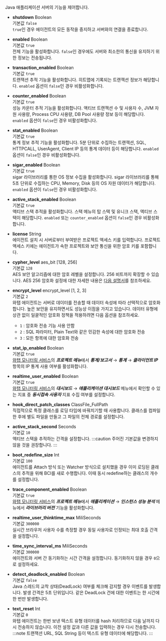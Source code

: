 Java 애플리케이션 서버의 기능을 제어합니다.

* **shutdown** <span class='type'>Boolean</span><br/>
    기본값 `false`<br/>
    `true`인 경우 에이전트의 모든 동작을 중지하고 서버와의 연결을 종료합니다.

* **enabled** <span class='type'>Boolean</span><br/>
    기본값 `true`<br/>
    전체 기능을 활성화합니다. `false`인 경우에도 서버와 최소한의 통신을 유지하기 위한 정보는 전송됩니다.

* **transaction_enabled** <span class='type'>Boolean</span><br/>
    기본값 `true`<br/>
    트랜잭션 추적 기능을 활성화합니다. 히트맵에 기록되는 트랜잭션 정보가 해당합니다. `enabled` 옵션이 `false`인 경우 비활성화합니다.

* **counter_enabled** <span class='type'>Boolean</span><br/>
    기본값 `true`<br/>
    성능 카운터 추적 기능을 활성화합니다. 액티브 트랜잭션 수 및 사용자 수, JVM 자원 사용량, Process CPU 사용량, DB Pool 사용량 정보 등이 해당합니다. `enabled` 옵션이 `false`인 경우 비활성화합니다.

* **stat_enabled** <span class='type'>Boolean</span><br/>
    기본값 `true`<br/>
    통계 정보 추적 기능을 활성화합니다. 5분 단위로 수집하는 트랜잭션, SQL, HTTPCALL, UserAgent, Client IP 등의 통계 데이터 등이 해당합니다. `enabled` 옵션이 `false`인 경우 비활성화합니다.

* **sigar_enabled** <span class='type'>Boolean</span><br/>
    기본값 `true`<br/>
    sigar 라이브러리를 통한 OS 정보 수집을 활성화합니다. sigar 라이브러리를 통해 5초 단위로 수집하는 CPU, Memory, Disk 등의 OS 자원 데이터가 해당합니다. `enabled` 옵션이 `false`인 경우 비활성화합니다.

* **active_stack_enabled** <span class='type'>Boolean</span><br/>
    기본값 `true`<br/>
    액티브 스택 추적을 활성화합니다. 스택 메뉴의 탑 스택 및 유니크 스택, 액티브 스택이 해당합니다. `enabled` 또는 `counter_enabled` 옵션이 `false`인 경우 비활성화합니다.

* **license** <span class='type'>String</span><br/>
    에이전트 설치 시 서버로부터 부여받은 프로젝트 액세스 키를 입력합니다. 프로젝트 액세스 키에는 에이전트가 속한 프로젝트와 보안 통신을 위한 암호 키를 포함합니다.

* **cypher_level** <span class='type'>aes_bit [128, 256]</span><br/>
    기본값 `128`<br/>
    AES 보안 알고리즘에 대한 암호 레벨을 설정합니다. 256 비트까지 확장할 수 있습니다. AES 256 암호화 설정에 대한 자세한 내용은 [다음 설명서](java-aes-256-encryption)를 참조하세요.

* **encrypt_level** <span class='type'>encrypt_level [1, 2, 3]</span><br/>
    기본값 `2`<br/>
    와탭 에이전트는 서버로 데이터를 전송할 때 데이터 속성에 따라 선택적으로 암호화합니다. 높은 보안을 유지하면서도 성능상 이점을 가지고 있습니다. 데이터 유형에 상관 없이 일괄적인 암호화 정책을 적용하려면 다음 옵션을 참조하세요.
    * `1` : 암호화 전송 기능 사용 안함
    * `2` : SQL 파라미터, Plain Text와 같은 민감한 속성에 대한 암호화 전송
    * `3` : 모든 항목에 대한 암호화 전송

* **stat_ip_enabled** <span class='type'>Boolean</span><br/>
    기본값 `true`<br/>
    [와탭 모니터링 서비스](https://service.whatap.io)의 ***프로젝트 메뉴***에서 ***통계/보고서*** → ***통계*** → ***클라이언트 IP*** 항목의 IP 통계 사용 여부를 활성화합니다.

* **realtime_user_enabled** <span class='type'>Boolean</span><br/>
    기본값 `true`<br/>
    [와탭 모니터링 서비스](https://service.whatap.io)의 ***대시보드*** → ***애플리케이션 대시보드*** 메뉴에서 확인할 수 있는 지표 중 ***동시접속 사용자*** 지표 수집 여부를 설정합니다.

* **hook_direct_patch_classes** <span class='type'>ClassFile_FullPath</span><br/>
    직접적으로 특정 클래스를 로딩 타임에 바꿔치기할 때 사용합니다. 클래스를 컴파일한 후에 별도 파일을 만들고 그 파일의 전체 경로를 설정합니다.

* **active_stack_second** <span class='type'>Seconds</span><br/>
    기본값 `10`<br/>
    액티브 스택을 추적하는 간격을 설정합니다.
:::caution
주어진 기본값을 변경하지 않을 것을 권장합니다.
:::

* **boot_redefine_size** <span class='type'>Int</span><br/>
    기본값 `100`<br/>
    에이전트를 Attach 방식 또는 Watcher 방식으로 설치했을 경우 이미 로딩된 클래스의 추적을 위해 BCI를 새로 수행합니다. 이때 동시 redefine하는 클래스의 개수를 설정합니다.

<!-- 담당자 확인 필요 -->
* **trace_component_enabled** <span class='type'>Boolean</span><br/>
    기본값 `true`<br/>
    [와탭 모니터링 서비스](https://service.whatap.io)의 ***프로젝트 메뉴***에서 ***애플리케이션*** → ***인스턴스 성능 분석*** 메뉴에서 ***라이브러리 버전*** 기능을 활성화합니다.

* **realtime_user_thinktime_max** <span class='type'>MiliSeconds</span><br/>
    기본값 `300000`<br/>
    실시간 브라우저 사용자 수를 측정할 경우 동일 사용자로 인정되는 최대 호출 간격을 설정합니다.

* **time_sync_interval_ms** <span class='type'>MiliSeconds</span><br/>
기본값 `300000`<br/>에이전트와 서버 간 동기화하는 시간 간격을 설정합니다. 동기화하지 않을 경우 `0`으로 설정하세요.

* **detect_deadlock_enabled** <span class='type'>Boolean</span><br/>
    기본값 `false`<br/>
    Java 스레드의 교착 상태(DeadLock) 여부를 체크해 감지할 경우 이벤트를 발생합니다. 발생 간격은 5초 단위입니다. 같은 DeadLock 건에 대한 이벤트는 한 시간에 한 번만 발생합니다.

* **text_reset** <span class='type'>Int</span><br/>
    기본값 `0`<br/>
    와탭 에이전트는 한번 보낸 텍스트 유형 데이터를 hash 처리하므로 다음 날까지 다시 전송하지 않습니다. 이전 설정 값과 다른 값을 입력하는 경우 다시 전송합니다.
:::note
트랜잭션 URL, SQL String 등이 텍스트 유형 데이터에 해당합니다.
:::